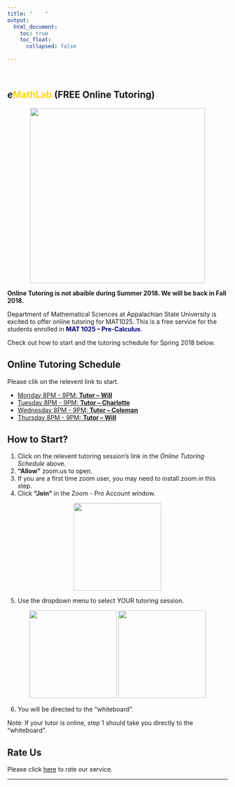 ```yaml
---
title: "    "
output: 
  html_document:
    toc: true
    toc_float:
      collapsed: false
  
---
```


&nbsp;




## ***e*<span style="color:gold">MathLab</span> (FREE Online Tutoring)**



<div style="text-align:center">
<p float="center">
  <img src="./images/logo.png" width="400" />

</p>
</div>

**Online Tutoring is not abaible during Summer 2018. We will be back in Fall 2018.**

Department of Mathematical Sciences at Appalachian State University is excited to offer online tutoring for MAT1025. This is a free service for the students enrolled in <span style="color:navy">**MAT 1025 -- Pre-Calculus**</span>.

Check out how to start and the tutoring schedule for Spring 2018 below. 

## **Online Tutoring Schedule**


Please clik on the relevent link to start.

* [Monday 8PM - 9PM: **Tutor -- Will**](https://appstate.zoom.us/j/147576949)
* [Tuesday 8PM - 9PM: **Tutor -- Charlotte**](https://appstate.zoom.us/j/477168258)
* [Wednesday 8PM - 9PM: **Tutor -- Coleman**](https://appstate.zoom.us/j/432634152)
* [Thursday 8PM - 9PM: **Tutor -- Will**](https://appstate.zoom.us/j/734779104)



<!--
```r
df <- data.frame( Time = c("8:00 PM - 9:00 PM"), Monday = c("Tutor - Will"), Tuesday = c("Tutor - Charlotte"), Wednesday = c("Tutor - Coleman"), Thursday = c("Tutor - Will"))
knitr::kable(df, align = c("l","l","l","l","l"))

```
-->


## **How to Start?**
1. Click on the relevent tutoring session's link in the *Online Tutoring Schedule* above.
2. **"Allow"** zoom.us to open.
3. If you are a first time zoom user, you may need to install zoom in this step.
4. Click **"Join"** in the Zoom - Pro Account window.

<div style="text-align:center">
<p float="center">
  <img src="./images/join.png" width="200" />

</p>
</div>

5. Use the dropdown menu to select YOUR tutoring session.

<div style="text-align:center">
<p float="center">
  <img src="./images/drop1.png" width="200" />
  <img src="./images/drop2.png" width="200" /> 

</p>
</div>

6. You will be directed to the "whiteboard".

Note: If your tutor is online, step 1 should take you directly to the "whiteboard".


## **Rate Us**

Please click [here](https://form.jotform.com/80378947441163) to rate our service.

***



